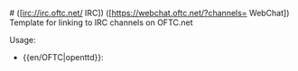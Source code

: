<includeonly>#{{en/1}} ([irc://irc.oftc.net/{{en/1}} IRC]) ([https://webchat.oftc.net/?channels={{en/1}} WebChat])</includeonly><noinclude>
Template for linking to IRC channels on OFTC.net

Usage:
* <nowiki>{{en/OFTC|openttd}}</nowiki>: {{en/OFTC|openttd}}
</noinclude>
